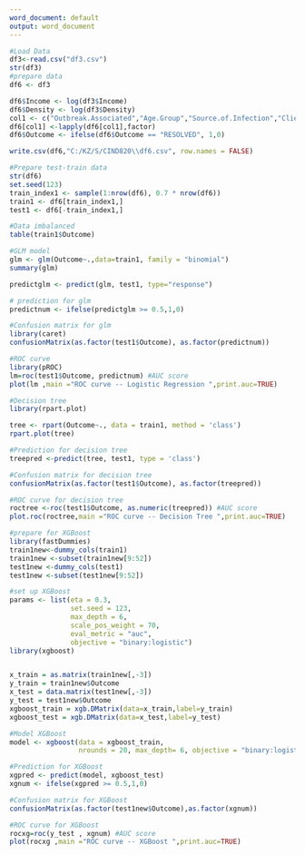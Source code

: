 ---
word_document: default
output: word_document
---


```{r}
#Load Data
df3<-read.csv("df3.csv")
str(df3)
#prepare data
df6 <- df3

df6$Income <- log(df3$Income)
df6$Density <- log(df3$Density)
col1 <- c("Outbreak.Associated","Age.Group","Source.of.Infection","Client.Gender", "Outcome","Ever.Hospitalized","Ever.in.ICU","Ever.Intubated","Month")
df6[col1] <-lapply(df6[col1],factor)
df6$Outcome <- ifelse(df6$Outcome == "RESOLVED", 1,0)

write.csv(df6,"C:/KZ/S/CIND820\\df6.csv", row.names = FALSE)

#Prepare test-train data
str(df6)
set.seed(123)
train_index1 <- sample(1:nrow(df6), 0.7 * nrow(df6))
train1 <- df6[train_index1,]
test1 <- df6[-train_index1,]

```


```{r}
#Data imbalanced
table(train1$Outcome)
```

```{r}
#GLM model
glm <- glm(Outcome~.,data=train1, family = "binomial")
summary(glm)
```

```{r}
predictglm <- predict(glm, test1, type="response")
```


```{r}
# prediction for glm
predictnum <- ifelse(predictglm >= 0.5,1,0) 

#Confusion matrix for glm
library(caret)
confusionMatrix(as.factor(test1$Outcome), as.factor(predictnum))
```


```{r}
#ROC curve
library(pROC)
lm=roc(test1$Outcome, predictnum) #AUC score
plot(lm ,main ="ROC curve -- Logistic Regression ",print.auc=TRUE)
```
```{r}
#Decision tree
library(rpart.plot)
```

```{r}
tree <- rpart(Outcome~., data = train1, method = 'class')
rpart.plot(tree)
```

```{r}
#Prediction for decision tree
treepred <-predict(tree, test1, type = 'class')

```

```{r}
#Confusion matrix for decision tree
confusionMatrix(as.factor(test1$Outcome), as.factor(treepred))
```

```{r}
#ROC curve for decision tree
roctree <-roc(test1$Outcome, as.numeric(treepred)) #AUC score
plot.roc(roctree,main ="ROC curve -- Decision Tree ",print.auc=TRUE)
```

```{r}
#prepare for XGBoost
library(fastDummies)
train1new<-dummy_cols(train1)
train1new <-subset(train1new[9:52])
test1new <-dummy_cols(test1)
test1new <-subset(test1new[9:52])
```

```{r}
#set up XGBoost
params <- list(eta = 0.3,
               set.seed = 123, 
               max_depth = 6,
               scale_pos_weight = 70,
               eval_metric = "auc",
               objective = "binary:logistic")
library(xgboost)


x_train = as.matrix(train1new[,-3])
y_train = train1new$Outcome
x_test = data.matrix(test1new[,-3])
y_test = test1new$Outcome
xgboost_train = xgb.DMatrix(data=x_train,label=y_train)
xgboost_test = xgb.DMatrix(data=x_test,label=y_test)
```

```{r}
#Model XGBoost
model <- xgboost(data = xgboost_train,
                 nrounds = 20, max_depth= 6, objective = "binary:logistic", eval_metric = "auc", nthread = 4,booster="gbtree")
```

```{r}
#Prediction for XGBoost
xgpred <- predict(model, xgboost_test)
xgnum <- ifelse(xgpred >= 0.5,1,0) 
```

```{r}
#Confusion matrix for XGBoost
confusionMatrix(as.factor(test1new$Outcome),as.factor(xgnum))
```

```{r}
#ROC curve for XGBoost
rocxg=roc(y_test , xgnum) #AUC score
plot(rocxg ,main ="ROC curve -- XGBoost ",print.auc=TRUE)
```









